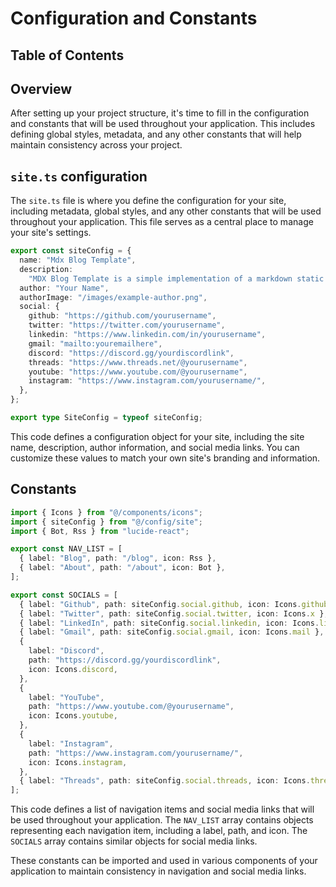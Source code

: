 
# Configuration and Constants

## Table of Contents

## Overview

After setting up your project structure, it's time to fill in the configuration and constants that will be used throughout your application. This includes defining global styles, metadata, and any other constants that will help maintain consistency across your project.

## `site.ts` configuration

The `site.ts` file is where you define the configuration for your site, including metadata, global styles, and any other constants that will be used throughout your application. This file serves as a central place to manage your site's settings.

```ts
export const siteConfig = {
  name: "Mdx Blog Template",
  description:
    "MDX Blog Template is a simple implementation of a markdown static blog. Built with Next.js 14 and velite js.",
  author: "Your Name",
  authorImage: "/images/example-author.png",
  social: {
    github: "https://github.com/yourusername",
    twitter: "https://twitter.com/yourusername",
    linkedin: "https://www.linkedin.com/in/yourusername",
    gmail: "mailto:youremailhere",
    discord: "https://discord.gg/yourdiscordlink",
    threads: "https://www.threads.net/@yourusername",
    youtube: "https://www.youtube.com/@yourusername",
    instagram: "https://www.instagram.com/yourusername/",
  },
};

export type SiteConfig = typeof siteConfig;
```

This code defines a configuration object for your site, including the site name, description, author information, and social media links. You can customize these values to match your own site's branding and information.

## Constants

```ts
import { Icons } from "@/components/icons";
import { siteConfig } from "@/config/site";
import { Bot, Rss } from "lucide-react";

export const NAV_LIST = [
  { label: "Blog", path: "/blog", icon: Rss },
  { label: "About", path: "/about", icon: Bot },
];

export const SOCIALS = [
  { label: "Github", path: siteConfig.social.github, icon: Icons.github },
  { label: "Twitter", path: siteConfig.social.twitter, icon: Icons.x },
  { label: "LinkedIn", path: siteConfig.social.linkedin, icon: Icons.linkedin },
  { label: "Gmail", path: siteConfig.social.gmail, icon: Icons.mail },
  {
    label: "Discord",
    path: "https://discord.gg/yourdiscordlink",
    icon: Icons.discord,
  },
  {
    label: "YouTube",
    path: "https://www.youtube.com/@yourusername",
    icon: Icons.youtube,
  },
  {
    label: "Instagram",
    path: "https://www.instagram.com/yourusername/",
    icon: Icons.instagram,
  },
  { label: "Threads", path: siteConfig.social.threads, icon: Icons.threads },
];
```

This code defines a list of navigation items and social media links that will be used throughout your application. The `NAV_LIST` array contains objects representing each navigation item, including a label, path, and icon. The `SOCIALS` array contains similar objects for social media links.

These constants can be imported and used in various components of your application to maintain consistency in navigation and social media links.

<BackToTop />
